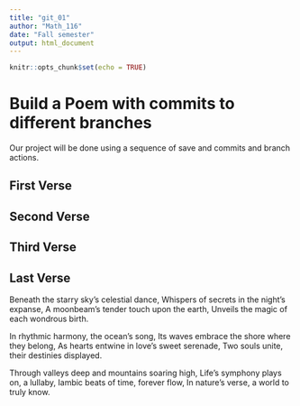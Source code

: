 ```yaml
---
title: "git_01"
author: "Math_116"
date: "Fall semester"
output: html_document
---
```


```r
knitr::opts_chunk$set(echo = TRUE)
```
# Build a Poem with commits to different branches
Our project will be done using a sequence of save and commits and branch actions.
<!-- Do not modify or change any text in "!--" bracketed areas such as this --- these are instructions to
you, if you change any of this the git program will notice it and compromise your git merging strategy !-->

## First Verse 
<!--Put the first five lines of a poem by Lewis Carrol in this section!-->

## Second Verse
<!--Put the first five lines of a poem by Robert Frost here!-->

## Third Verse
<!--Put the first two verses of The Walrus and the Carpenter here!-->

## Last Verse
<!--Put a short poem you created using chatGPT of 20 to 30 lines,here!-->

Beneath the starry sky's celestial dance,
Whispers of secrets in the night's expanse,
A moonbeam's tender touch upon the earth,
Unveils the magic of each wondrous birth.

In rhythmic harmony, the ocean's song,
Its waves embrace the shore where they belong,
As hearts entwine in love's sweet serenade,
Two souls unite, their destinies displayed.

Through valleys deep and mountains soaring high,
Life's symphony plays on, a lullaby,
Iambic beats of time, forever flow,
In nature's verse, a world to truly know.

